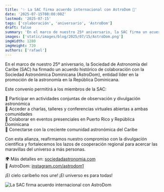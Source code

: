 ```yaml
---
title: '✨ La SAC firma acuerdo internacional con AstroDom 🤝'
date: '2025-07-15T08:00:00Z'
lastmod: '2025-07-15'
tags: ['colaboración', 'aniversario', 'AstroDom']
draft: false
summary: 'En el marco de nuestro 25º aniversario, la SAC firma un acuerdo histórico de colaboración con la Sociedad Astronómica Dominicana (AstroDom) para fortalecer los lazos de cooperación regional en el Caribe.'
images: ['static/images/blog/2025/07/15/AstroDom.png']
imgWidth: 1280
imgHeight: 720
authors: ['rafael']
---
```


En el marco de nuestro 25º aniversario, la Sociedad de Astronomía del Caribe (SAC) ha firmado un acuerdo histórico de colaboración con la Sociedad Astronómica Dominicana (AstroDom), entidad líder en la promoción de la astronomía en la República Dominicana.

Este convenio permitirá a los miembros de la SAC:

🔹 Participar en actividades conjuntas de observación y divulgación astronómica  
🔹 Acceder a charlas, talleres y conferencias virtuales abiertas a ambas comunidades  
🔹 Colaborar en eventos presenciales en Puerto Rico y República Dominicana  
🔹 Conectarse con la creciente comunidad astronómica del Caribe

Con esta alianza, reafirmamos nuestro compromiso con la divulgación científica y fortalecemos los lazos de cooperación regional para acercar las maravillas del universo a más personas.

🌍 Más detalles en: [sociedadastronomia.com](https://sociedadastronomia.com)  
🔭 AstroDom: [instagram.com/astrodom1](https://instagram.com/astrodom1)

¡El cielo caribeño nos une! ¡El universo es para todas!

<Image
  alt="La SAC firma acuerdo internacional con AstroDom"
  src="/static/images/blog/2025/07/15/SAC_AstroDom.png"
  width={1080}
  height={1080}
/>
